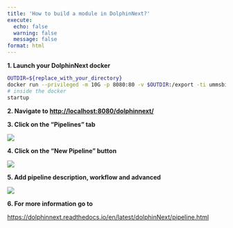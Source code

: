 ```yaml
---
title: 'How to build a module in DolphinNext?'
execute:
  echo: false
  warning: false
  message: false
format: html
---
```

**1. Launch your DolphinNext docker**

```bash
OUTDIR=${replace_with_your_directory}
docker run --privileged -m 10G -p 8080:80 -v $OUTDIR:/export -ti ummsbiocore/dolphinnext-studio /bin/bash
# inside the docker
startup
```

**2. Navigate to [http://localhost:8080/dolphinnext/](http://localhost:8080/dolphinnext/)**

**3. Click on the "Pipelines" tab**

![](https://ajeuwbhvhr.cloudimg.io/colony-recorder.s3.amazonaws.com/files/2023-08-10/cf4b46c9-58c0-4f0a-b96e-1ee6bff872ab/File.png?tl_px=0,0&br_px=774,433&force_format=png&width=560.0)

**4. Click on the "New Pipeline" button**

![](https://ajeuwbhvhr.cloudimg.io/colony-recorder.s3.amazonaws.com/files/2023-08-10/57af4741-19e7-49ab-ba49-fd5c0391a0cb/File.jpeg?tl_px=0,0&br_px=1075,600&force_format=png&width=560.0&wat_scale=50&wat=1&wat_opacity=0.7&wat_gravity=northwest&wat_url=https://colony-recorder.s3.us-west-1.amazonaws.com/images/watermarks/FB923C_standard.png&wat_pad=5,102)

**5. Add pipeline description, workflow and advanced **

![](https://ajeuwbhvhr.cloudimg.io/colony-recorder.s3.amazonaws.com/files/2023-08-10/39ecbb87-aa0e-46b9-b7cf-e962717b5553/File.jpeg?tl_px=0,0&br_px=1590,615&force_format=png&width=560.0)

**6. For more information go to **

[https://dolphinnext.readthedocs.io/en/latest/dolphinNext/pipeline.html](https://dolphinnext.readthedocs.io/en/latest/dolphinNext/pipeline.html)


